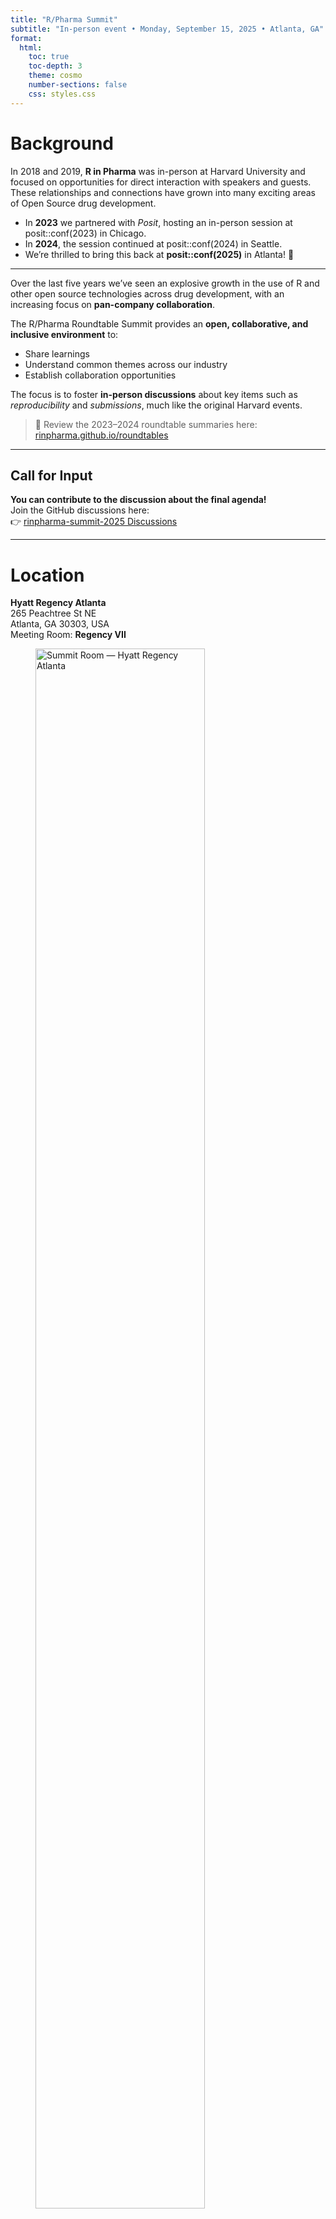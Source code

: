 ```yaml
---
title: "R/Pharma Summit"
subtitle: "In-person event • Monday, September 15, 2025 • Atlanta, GA"
format:
  html:
    toc: true
    toc-depth: 3
    theme: cosmo
    number-sections: false
    css: styles.css
---
```


# Background

In 2018 and 2019, **R in Pharma** was in-person at Harvard University and focused on opportunities for direct interaction with speakers and guests.  
These relationships and connections have grown into many exciting areas of Open Source drug development.  

- In **2023** we partnered with *Posit*, hosting an in-person session at posit::conf(2023) in Chicago.  
- In **2024**, the session continued at posit::conf(2024) in Seattle.  
- We’re thrilled to bring this back at **posit::conf(2025)** in Atlanta! 🎉

---

Over the last five years we’ve seen an explosive growth in the use of R and other open source technologies across drug development, with an increasing focus on **pan-company collaboration**.  

The R/Pharma Roundtable Summit provides an **open, collaborative, and inclusive environment** to:

- Share learnings  
- Understand common themes across our industry  
- Establish collaboration opportunities  

The focus is to foster **in-person discussions** about key items such as *reproducibility* and *submissions*, much like the original Harvard events.  

> 🔗 Review the 2023–2024 roundtable summaries here:  
> [rinpharma.github.io/roundtables](https://rinpharma.github.io/roundtables/)

---

## Call for Input

::: callout-note
**You can contribute to the discussion about the final agenda!**  
Join the GitHub discussions here:  
👉 [rinpharma-summit-2025 Discussions](https://github.com/rinpharma/rinpharma-summit-2025/discussions)
:::

---

# Location

::: callout-important
**Hyatt Regency Atlanta**  
265 Peachtree St NE  
Atlanta, GA 30303, USA  
Meeting Room: **Regency VII**  

![Summit Room — Hyatt Regency Atlanta](hyatt_regency.png){fig-align="center" width="80%"}


:::

---

# Agenda

::: {.agenda-table}
| Time          | Chair                  | Description           |
|---------------|------------------------|-----------------------|
| **8:50am**    |                        | Intro to day    |
| **9–10am**    | James Black / Orla Doyle / Phil Bowsher    | ROI on Open Source  |
| **10–11am**   | Eric Nantz / Paulo Bargo           | Navigating Quality  |
| **11–11:15am**|                        | Bio-break  |
| **11:15–12:30pm** | Devin Pastoor / Jeremy Wilfire, Joe Cheng, Eric Nantz     | GenAI Discussion Panel  |
| **12:30–1:30pm** |                     | Lunch <br> 🍴 *Lunch & Learn sessions:* <br> • Postitron (Thomas Mock) <br> • Validation (R Validation Hub, Doug Kelkhoff)  |
| **1:30–4pm**  | James + other chairs   | **Round tables** <br> Split into 2 × 1hr sessions with short break between. Attendance is flexible. |
| **4–4:45pm**  | Round table chairs     | Chairs report back notes, and any planned follow up  |
| **4:45–5pm**  | Phil Bowsher (Posit)   | Wrap up  |
| **6:30–9pm**  | Social Event sponsored by Wu Consulting   |  at Max Lager's Wood-Fired Grill <br> <a href="https://www.google.com/maps/place/Max+Lager's+Wood-Fired+Grill+%26+Brewery/@33.7633241,-84.3874954,18z/data=!4m14!1m7!3m6!1s0x88f50479f0b45fe9:0x8c53b75958299abd!2sMax+Lager's+Wood-Fired+Grill+%26+Brewery!8m2!3d33.7633384!4d-84.3869351!16s%2Fm%2F01_23gr!3m5!1s0x88f50479f0b45fe9:0x8c53b75958299abd!8m2!3d33.7633384!4d-84.3869351!16s%2Fm%2F01_23gr?entry=ttu&g_ep=EgoyMDI1MDkwOS4wIKXMDSoASAFQAw%3D%3D" target="_blank"><img src ="max_lagers_wood_fired_grill.png" alt="Map to Max Lager's" width="200"></a>
:::
---

## Roundtables

### 1. AI in Pharma
##### Chair: Jeremy Wildfire
- Best Practices for AI-Assisted R Coding  
- What would an "AI-friendly" submission look like?  
- Reimagine open-label trial deliverables with interactive display/AI  
- Best Practices for AI Integration in Data Workflows  
- *Create more tables if needed for GenAI*  

### 2. Validation in 2025
- Validating Open Source Tools with Stochastic Components  
- Architectures to provision validated R packages  

### 3. Python for Clinical Study Reports and Submission
- Medical Devices  

### 4. SCEs in 2025
- Open-source infrastructure to complement **openstatsware** and the **pharmaverse**  
- Expanding the Pharmaverse beyond Clinical Reporting  

### 5. Open-Source Change Management
- From Hacks to Habits — Tools & Tricks That Changed the Game  

### 6. Implementation / Perspectives of CROs
- Expanding the Pharmaverse beyond Clinical Reporting  

# Audience

These round tables are for you if:

- You are an active contributor to the adoption of data science best practices across drug development  
- You sponsor data science codebases  
- You are an informatics professional designing and implementing **GxP-conforming** data science platforms  
- You are interested in cross-pharma collaboration  

---

# Round Table Advisory Board

A mix of 50 people from various pharmaceutical companies, CRO and organization supporting the advancement of open source for drug development and clinical reporting.

---

# Organising Committee

- Phil Bowsher — *Posit*  
- James Black — *Roche*  
- Harvey Lieberman — *Novartis*  
- Katie Igartua — *Tempus*  

This summit is run by [Open Source in Pharma](https://opensourceinpharma.com/), a non-profit aiming to support the use of open source languages in Pharma.
